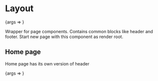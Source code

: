 
<Meta title="Layout" component={Layout} />

# Layout

<Canvas>
  <Story name="Basic" args={{ children: 'Page content', isHome: false }}>
    {args => <Layout {...args} />}
  </Story>
</Canvas>

Wrapper for page components. Contains common blocks like header and footer. Start new page with this component as render root.

<ArgsTable />

## Home page

Home page has its own version of header

<Canvas>
  <Story name="Home page" args={{ children: 'Page content', isHome: true }}>
    {args => <Layout {...args} />}
  </Story>
</Canvas>
